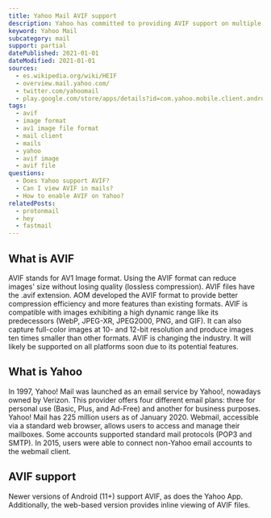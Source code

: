 ```yaml
---
title: Yahoo Mail AVIF support
description: Yahoo has committed to providing AVIF support on multiple products. Find out how to use AVIF images.
keyword: Yahoo Mail
subcategory: mail
support: partial
datePublished: 2021-01-01
dateModified: 2021-01-01
sources:
  - es.wikipedia.org/wiki/HEIF
  - overview.mail.yahoo.com/
  - twitter.com/yahoomail
  - play.google.com/store/apps/details?id=com.yahoo.mobile.client.android.mail&hl=en&gl=US
tags:
  - avif
  - image format
  - av1 image file format
  - mail client
  - mails
  - yahoo
  - avif image
  - avif file
questions:
  - Does Yahoo support AVIF?
  - Can I view AVIF in mails?
  - How to enable AVIF on Yahoo?
relatedPosts:
  - protonmail
  - hey
  - fastmail
---
```


## What is AVIF

AVIF stands for AV1 Image format. Using the AVIF format can reduce images' size without losing quality (lossless compression). AVIF files have the .avif extension. AOM developed the AVIF format to provide better compression efficiency and more features than existing formats. AVIF is compatible with images exhibiting a high dynamic range like its predecessors (WebP, JPEG-XR, JPEG2000, PNG, and GIF). It can also capture full-color images at 10- and 12-bit resolution and produce images ten times smaller than other formats. AVIF is changing the industry. It will likely be supported on all platforms soon due to its potential features.

## What is Yahoo

In 1997, Yahoo! Mail was launched as an email service by Yahoo!, nowadays owned by Verizon. This provider offers four different email plans: three for personal use (Basic, Plus, and Ad-Free) and another for business purposes. Yahoo! Mail has 225 million users as of January 2020. Webmail, accessible via a standard web browser, allows users to access and manage their mailboxes. Some accounts supported standard mail protocols (POP3 and SMTP). In 2015, users were able to connect non-Yahoo email accounts to the webmail client.

## AVIF support

Newer versions of Android (11+) support AVIF, as does the Yahoo App. Additionally, the web-based version provides inline viewing of AVIF files.
